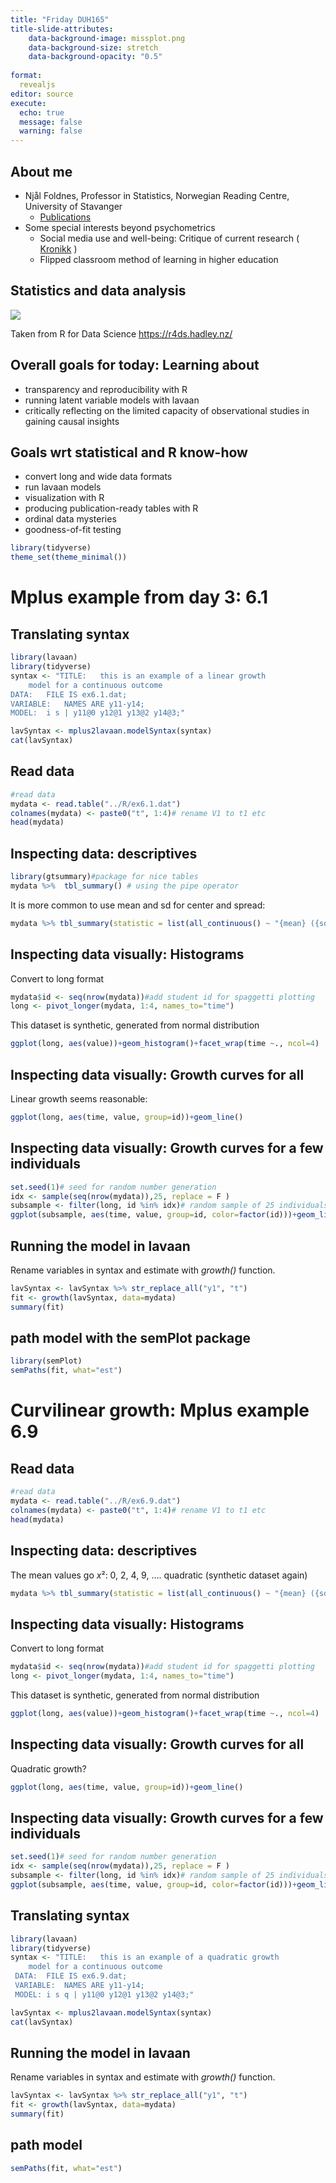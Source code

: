 ```yaml
---
title: "Friday DUH165"
title-slide-attributes:
    data-background-image: missplot.png
    data-background-size: stretch
    data-background-opacity: "0.5"
    
format: 
  revealjs
editor: source
execute: 
  echo: true
  message: false
  warning: false
---
```


##  About me

-   Njål Foldnes, Professor in Statistics, Norwegian Reading Centre, University of Stavanger
    -   [Publications](https://scholar.google.no/citations?user=KgBUXhUAAAAJ&hl=no)
-   Some special interests beyond psychometrics
    -   Social media use and well-being: Critique of current research ( [Kronikk](https://www.aftenposten.no/meninger/debatt/i/jl4veq/det-er-alvorlige-feil-og-mangler-i-forskningen-paa-sosiale-medier) )
    -   Flipped classroom method of learning in higher education


## Statistics and data analysis

![](../images/transform.png)

Taken from R for Data Science <https://r4ds.hadley.nz/>

## Overall goals for today: Learning about   

-   transparency and reproducibility with R
-   running latent variable models with lavaan
-   critically reflecting on the limited capacity of observational studies in gaining causal insights

## Goals wrt statistical and R know-how

- convert long and wide data formats
- run lavaan models
- visualization with R
- producing publication-ready tables with R
- ordinal data mysteries
- goodness-of-fit testing 

```r
library(tidyverse)
theme_set(theme_minimal())
```

# Mplus example from day 3:  6.1

## Translating syntax

```r
library(lavaan)
library(tidyverse)
syntax <- "TITLE:	this is an example of a linear growth
	model for a continuous outcome 
DATA:	FILE IS ex6.1.dat;
VARIABLE:	NAMES ARE y11-y14;
MODEL:	i s | y11@0 y12@1 y13@2 y14@3;"

lavSyntax <- mplus2lavaan.modelSyntax(syntax)
cat(lavSyntax)
```

## Read data

```r
#read data
mydata <- read.table("../R/ex6.1.dat")
colnames(mydata) <- paste0("t", 1:4)# rename V1 to t1 etc
head(mydata)

```

## Inspecting data: descriptives 

```r
library(gtsummary)#package for nice tables
mydata %>%  tbl_summary() # using the pipe operator
```
It is more common to use mean and sd for center and spread:
```r
mydata %>% tbl_summary(statistic = list(all_continuous() ~ "{mean} ({sd})"))
```


## Inspecting data visually: Histograms
Convert to long format
```r
mydata$id <- seq(nrow(mydata))#add student id for spaggetti plotting
long <- pivot_longer(mydata, 1:4, names_to="time")
```
This dataset is synthetic, generated from normal distribution
```r
ggplot(long, aes(value))+geom_histogram()+facet_wrap(time ~., ncol=4)

```

## Inspecting data visually: Growth curves for all
Linear growth seems reasonable:
```r
ggplot(long, aes(time, value, group=id))+geom_line()
```

## Inspecting data visually: Growth curves for a few individuals

```r
set.seed(1)# seed for random number generation
idx <- sample(seq(nrow(mydata)),25, replace = F )
subsample <- filter(long, id %in% idx)# random sample of 25 individuals
ggplot(subsample, aes(time, value, group=id, color=factor(id)))+geom_line(show.legend=F)
```


## Running the model in lavaan
Rename variables in syntax and estimate with *growth()* function.

```r
lavSyntax <- lavSyntax %>% str_replace_all("y1", "t")
fit <- growth(lavSyntax, data=mydata)
summary(fit)
```

## path model with the semPlot package
```r
library(semPlot)
semPaths(fit, what="est")
```


# Curvilinear growth: Mplus example 6.9


## Read data

```r
#read data
mydata <- read.table("../R/ex6.9.dat")
colnames(mydata) <- paste0("t", 1:4)# rename V1 to t1 etc
head(mydata)

```

## Inspecting data: descriptives 

The mean values go $x²$: 0, 2, 4, 9, .... quadratic (synthetic dataset again)
```r
mydata %>% tbl_summary(statistic = list(all_continuous() ~ "{mean} ({sd})"))
```


## Inspecting data visually: Histograms
Convert to long format
```r
mydata$id <- seq(nrow(mydata))#add student id for spaggetti plotting
long <- pivot_longer(mydata, 1:4, names_to="time")
```
This dataset is synthetic, generated from normal distribution
```r
ggplot(long, aes(value))+geom_histogram()+facet_wrap(time ~., ncol=4)

```

## Inspecting data visually: Growth curves for all
Quadratic growth?
```r
ggplot(long, aes(time, value, group=id))+geom_line()
```

## Inspecting data visually: Growth curves for a few individuals

```r
set.seed(1)# seed for random number generation
idx <- sample(seq(nrow(mydata)),25, replace = F )
subsample <- filter(long, id %in% idx)# random sample of 25 individuals
ggplot(subsample, aes(time, value, group=id, color=factor(id)))+geom_line(show.legend=F)
```

## Translating syntax

```r
library(lavaan)
library(tidyverse)
syntax <- "TITLE:	this is an example of a quadratic growth
	model for a continuous outcome
 DATA:	FILE IS ex6.9.dat;
 VARIABLE:	NAMES ARE y11-y14;
 MODEL:	i s q | y11@0 y12@1 y13@2 y14@3;"

lavSyntax <- mplus2lavaan.modelSyntax(syntax)
cat(lavSyntax)
``` 
## Running the model in lavaan
Rename variables in syntax and estimate with *growth()* function.

```r
lavSyntax <- lavSyntax %>% str_replace_all("y1", "t")
fit <- growth(lavSyntax, data=mydata)
summary(fit)
```

## path model 
```r
semPaths(fit, what="est")
```

 
